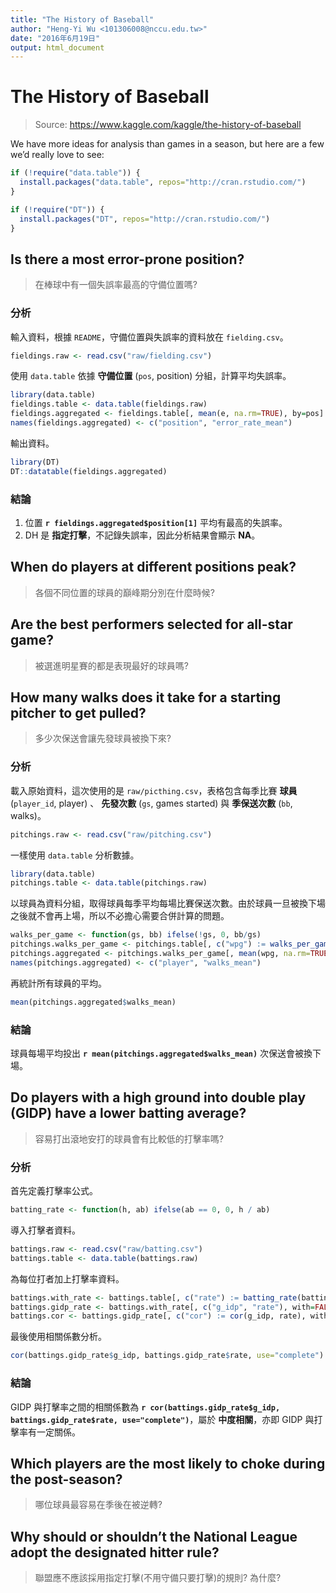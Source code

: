 ```yaml
---
title: "The History of Baseball"
author: "Heng-Yi Wu <101306008@nccu.edu.tw>"
date: "2016年6月19日"
output: html_document
---
```


# The History of Baseball

> Source: [https://www.kaggle.com/kaggle/the-history-of-baseball](https://www.kaggle.com/kaggle/the-history-of-baseball)

We have more ideas for analysis than games in a season, but here are a few we’d really love to see:

```r
if (!require("data.table")) {
  install.packages("data.table", repos="http://cran.rstudio.com/")
}

if (!require("DT")) {
  install.packages("DT", repos="http://cran.rstudio.com/")
}
```

## Is there a most error-prone position?

> 在棒球中有一個失誤率最高的守備位置嗎?

### 分析

輸入資料，根據 `README`，守備位置與失誤率的資料放在 `fielding.csv`。

```r
fieldings.raw <- read.csv("raw/fielding.csv")
```

使用 `data.table` 依據 **守備位置** (`pos`, position) 分組，計算平均失誤率。

```r
library(data.table)
fieldings.table <- data.table(fieldings.raw)
fieldings.aggregated <- fieldings.table[, mean(e, na.rm=TRUE), by=pos]
names(fieldings.aggregated) <- c("position", "error_rate_mean")
```

輸出資料。

```r
library(DT)
DT::datatable(fieldings.aggregated)
```

### 結論

1. 位置 **`r fieldings.aggregated$position[1]`** 平均有最高的失誤率。
2. DH 是 **指定打擊**，不記錄失誤率，因此分析結果會顯示 **NA**。

## When do players at different positions peak?

> 各個不同位置的球員的巔峰期分別在什麼時候?

## Are the best performers selected for all-star game?

> 被選進明星賽的都是表現最好的球員嗎?

## How many walks does it take for a starting pitcher to get pulled?

> 多少次保送會讓先發球員被換下來?

### 分析

載入原始資料，這次使用的是 `raw/picthing.csv`，表格包含每季比賽 **球員** (`player_id`, player) 、 **先發次數** (`gs`, games started) 與 **季保送次數** (`bb`, walks)。

```r
pitchings.raw <- read.csv("raw/pitching.csv")
```

一樣使用 `data.table` 分析數據。

```r
library(data.table)
pitchings.table <- data.table(pitchings.raw)
```

以球員為資料分組，取得球員每季平均每場比賽保送次數。由於球員一旦被換下場之後就不會再上場，所以不必擔心需要合併計算的問題。

```r
walks_per_game <- function(gs, bb) ifelse(!gs, 0, bb/gs)
pitchings.walks_per_game <- pitchings.table[, c("wpg") := walks_per_game(pitchings.table$gs, pitchings.table$bb), with=FALSE]
pitchings.aggregated <- pitchings.walks_per_game[, mean(wpg, na.rm=TRUE), by=player_id]
names(pitchings.aggregated) <- c("player", "walks_mean")
```

再統計所有球員的平均。

```r
mean(pitchings.aggregated$walks_mean)
```

### 結論

球員每場平均投出 **`r mean(pitchings.aggregated$walks_mean)`** 次保送會被換下場。

## Do players with a high ground into double play (GIDP) have a lower batting average?

> 容易打出滾地安打的球員會有比較低的打擊率嗎?

### 分析

首先定義打擊率公式。

```r
batting_rate <- function(h, ab) ifelse(ab == 0, 0, h / ab)
```

導入打擊者資料。

```r
battings.raw <- read.csv("raw/batting.csv")
battings.table <- data.table(battings.raw)
```

為每位打者加上打擊率資料。

```r
battings.with_rate <- battings.table[, c("rate") := batting_rate(battings.table$ab, battings.table$h), with=FALSE]
battings.gidp_rate <- battings.with_rate[, c("g_idp", "rate"), with=FALSE]
battings.cor <- battings.gidp_rate[, c("cor") := cor(g_idp, rate), with=FALSE]
```

最後使用相關係數分析。

```r
cor(battings.gidp_rate$g_idp, battings.gidp_rate$rate, use="complete")
```

### 結論

GIDP 與打擊率之間的相關係數為 **`r cor(battings.gidp_rate$g_idp, battings.gidp_rate$rate, use="complete")`**，屬於 **中度相關**，亦即 GIDP 與打擊率有一定關係。

## Which players are the most likely to choke during the post-season?

> 哪位球員最容易在季後在被逆轉?

## Why should or shouldn’t the National League adopt the designated hitter rule?

> 聯盟應不應該採用指定打擊(不用守備只要打擊)的規則? 為什麼?